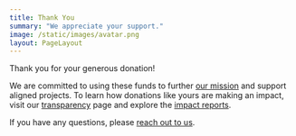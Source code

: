 ```yaml
---
title: Thank You
summary: "We appreciate your support."
image: /static/images/avatar.png
layout: PageLayout
---
```


Thank you for your generous donation!

We are committed to using these funds to further [our mission] and support aligned projects.
To learn how donations like yours are making an impact, visit our [transparency] page and explore the [impact reports].

If you have any questions, please [reach out to us](/contact).

[our mission]: /mission
[transparency]: /transparency
[impact reports]: /tags/impact
